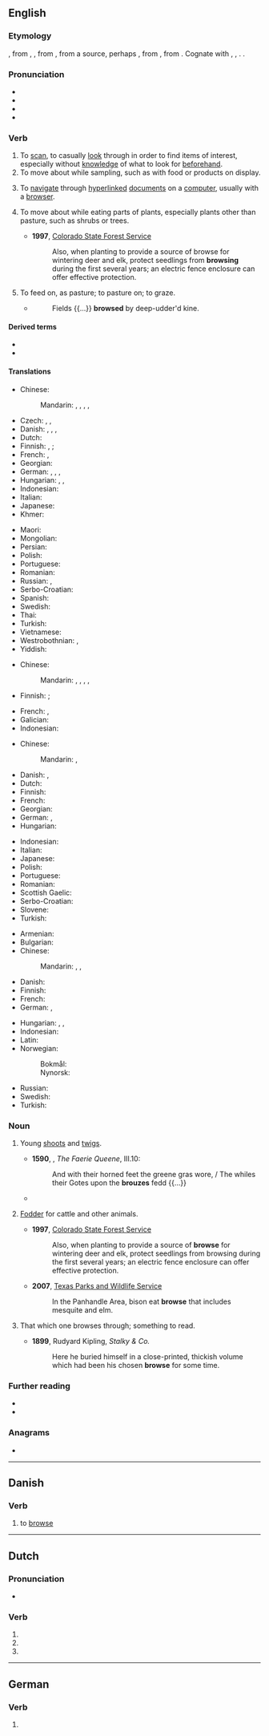 ==English==

===Etymology===
{{inh|en|enm|browsen}}, from {{der|en|fro|brouster}}, {{m|fro|broster||to nibble off buds, sprouts, and bark; browse}}, from {{m|fro|brost||a sprout, shoot, bud}}, from a {{der|en|gem}} source, perhaps {{der|en|frk|*brust||shoot, bud}}, from {{der|en|gem-pro|*brustiz||bud, shoot}}, from {{der|en|ine-pro|*bʰrews-||to swell, sprout}}. Cognate with {{cog|bar|Bross}}, {{m|bar|Brosst||a bud}}, {{cog|osx|brustian||to sprout}}. {{doublet|en|brut|breast|brush}}.

===Pronunciation===
* {{IPA|en|/bɹaʊz/}}
* {{audio|en|en-us-browse.ogg|Audio (US)}}
* {{homophones|en|brows}}
* {{rhymes|en|aʊz}}

===Verb===
{{en-verb}}

# To [[scan]], to casually [[look]] through in order to find items of interest, especially without [[knowledge]] of what to look for [[beforehand]].
# To move about while sampling, such as with food or products on display.
# {{lb|en|transitive|computing}} To [[navigate]] through [[hyperlinked]] [[document]]s on a [[computer]], usually with a [[browser]].
# {{lb|en|intransitive|of an animal}} To move about while eating parts of plants, especially plants other than pasture, such as shrubs or trees.
#* '''1997''', [https://web.archive.org/web/20100611165037/http://csfs.colostate.edu/pdfs/wildlife_values.pdf Colorado State Forest Service]
#*: Also, when planting to provide a source of browse for wintering deer and elk, protect seedlings from '''browsing''' during the first several years; an electric fence enclosure can offer effective protection.
# {{lb|en|archaic|transitive}} To feed on, as pasture; to pasture on; to graze.
#* {{RQ:Tennyson GD}}
#*: Fields {{...}} '''browsed''' by deep-udder'd kine.

====Derived terms====
* {{l|en|browser}}
* {{l|en|browsable}}

====Translations====
{{trans-top|scan, casually look through}}
* Chinese:
*: Mandarin: {{t|cmn|[[隨便]][[看]]}}, {{t|cmn|[[随便]][[看]]|tr=suíbiàn kàn}}, {{t+|cmn|閒逛}}, {{t+|cmn|闲逛|tr=xiánguàng}}, {{t|cmn|逛一逛|tr=guàngyīguàng}}
* Czech: {{t|cs|prohlížet si}}, {{t+|cs|skenovat|impf}}, {{t|cs|bloudit očima}}
* Danish: {{t+|da|skimme}} {{qualifier|very quickly}}, {{t|da|gennemse}} {{qualifier|thoroughly}}, {{t|da|bladre}} {{qualifier|books or documents}}, {{t|da|ose}} {{qualifier|in a shop}}
* Dutch: {{t+|nl|doorbladeren}}
* Finnish: {{t+|fi|katsella}}, {{t+|fi|tutkailla}}; {{t+|fi|selailla}} {{qualifier|of media}}
* French: {{t+|fr|feuilleter}}, {{t+|fr|parcourir}}
* Georgian: {{t|ka|დათვალიერება}}
* German: {{t+|de|blättern}}, {{t+|de|durchsuchen}}, {{t+|de|stöbern}}, {{t+|de|durchstöbern}}
* Hungarian: {{t|hu|átböngész}}, {{t+|hu|böngész}}, {{t+|hu|tallózik}}
* Indonesian: {{t+|id|lihat|alt=melihat-lihat}}
* Italian: {{t+|it|osservare}}
* Japanese: {{t-needed|ja}}
* Khmer: {{t-needed|km}}
{{trans-mid}}
* Maori: {{t|mi|pūtirotiro}}
* Mongolian: {{t-needed|mn}}
* Persian: {{t+|fa|مرور|tr=morur|sc=fa-Arab}}
* Polish: {{t+|pl|przeglądać|impf}}
* Portuguese: {{t+|pt|observar}}
* Romanian: {{t+|ro|răsfoi}}
* Russian: {{t+|ru|просма́тривать|impf}}, {{t+|ru|просмотре́ть|pf}}
* Serbo-Croatian: {{t|sh|прегледати|tr=pregledati|sc=Cyrl}}
* Spanish: {{t+|es|navegar}}
* Swedish: {{t+|sv|bläddra}}
* Thai: {{t-needed|th}}
* Turkish: {{t+|tr|gözden geçirmek}}
* Vietnamese: {{t-needed|vi}}
* Westrobothnian: {{t|gmq-bot|blaver}}, {{t|gmq-bot|blâda}}
* Yiddish: {{t|yi|אַדורכן|sc=Hebr}}
{{trans-bottom}}

{{trans-top|move about while sampling}}
* Chinese:
*: Mandarin: {{t|cmn|[[隨便]][[看]]}}, {{t|cmn|[[随便]][[看]]|tr=suíbiàn kàn}}, {{t+|cmn|閒逛}}, {{t+|cmn|闲逛|tr=xiánguàng}}, {{t|cmn|逛一逛|tr=guàngyīguàng}}
* Finnish: {{t+|fi|kierrellä}}; {{t+|fi|maistella}} {{qualifier|of food and drink}}
{{trans-mid}}
* French: {{t+|fr|parcourir}}, {{t+|fr|regarder}}
* Galician: {{t|gl|petiscar}}
* Indonesian: {{t+|id|ramban}}
{{trans-bottom}}

{{trans-top|navigate through hyperlinked documents}}
* Chinese:
*: Mandarin: {{t+|cmn|瀏覽}}, {{t+|cmn|浏览|tr=liúlǎn}}
* Danish: {{t|da|browse}}, {{t|da|gennemblade}}
* Dutch: {{t+|nl|surfen}}
* Finnish: {{t+|fi|selata}}
* French: {{t+|fr|naviguer}}
* Georgian: {{t|ka|დათვალიერება}}
* German: {{t+|de|browsen}}, {{t+|de|surfen}}
* Hungarian: {{t+|hu|böngészik}}
{{trans-mid}}
* Indonesian: {{t+|id|menjelajah}}
* Italian: {{t+|it|navigare}}
* Japanese: {{t+|ja|閲覧|alt=閲覧する|tr=えつらんする, etsuran suru|sc=Jpan}}
* Polish: {{t+|pl|przeglądać|impf}}
* Portuguese: {{t+|pt|navegar}}
* Romanian: {{t+|ro|naviga}}
* Scottish Gaelic: {{t|gd|brabhsaich}}
* Serbo-Croatian: {{t+|sh|pregledati|impf}}
* Slovene: {{t|sl|brskati|impf}}
* Turkish: {{t+|tr|göz atmak}}
{{trans-bottom}}

{{trans-top|move about while eating parts of plants}}
* Armenian: {{t+|hy|արածել}}
* Bulgarian: {{t+|bg|паса}}
* Chinese:
*: Mandarin: {{t|cmn|吃草|tr=chīcǎo}}, {{t|cmn|[[啃]][[綠葉]]}}, {{t|cmn|[[啃]][[绿叶]]|tr=kěn lǜyè}}
* Danish: {{t|da|græsse}}
* Finnish: {{t+|fi|laiduntaa}}
* French: {{t+|fr|brouter}}
* German: {{t+|de|grasen}}, {{t+|de|äsen}}
{{trans-mid}}
* Hungarian: {{t+|hu|legel}}, {{t|hu|legelész}}, {{t+|hu|legelészik}}
* Indonesian: {{t+|id|ramban}}
* Latin: {{t|la|tondeō}}
* Norwegian:
*: Bokmål: {{t|nb|beite}}
*: Nynorsk: {{t|nn|beite}}
* Russian: {{t+|ru|пастись|impf|sc=Cyrl}}
* Swedish: {{t+|sv|beta}}
* Turkish: {{t+|tr|otlamak}}
{{trans-bottom}}

===Noun===
{{en-noun|~}}

# {{lb|en|uncountable}} Young [[shoot]]s and [[twig]]s.
#* '''1590''', {{w|Edmund Spenser}}, ''The Faerie Queene'', III.10:
#*: And with their horned feet the greene gras wore, / The whiles their Gotes upon the '''brouzes''' fedd {{...}}
#* {{RQ:Dryden Metamorphoses|passage=Sheep, goats, and oxen, and the nobler steed, / On '''browz''', and corn, and flowery meadows feed.}}
# {{lb|en|uncountable}} [[fodder|Fodder]] for cattle and other animals.
#* '''1997''', [https://web.archive.org/web/20100611165037/http://csfs.colostate.edu/pdfs/wildlife_values.pdf Colorado State Forest Service]
#*: Also, when planting to provide a source of '''browse''' for wintering deer and elk, protect seedlings from browsing during the first several years; an electric fence enclosure can offer effective protection.
#* '''2007''', [http://www.tpwd.state.tx.us/learning/resources/activities/bison/bisonfood1.phtml Texas Parks and Wildlife Service]
#*: In the Panhandle Area, bison eat '''browse''' that includes mesquite and elm.
# {{lb|en|countable}} That which one browses through; something to read.
#* '''1899''', Rudyard Kipling, ''Stalky & Co.''
#*: Here he buried himself in a close-printed, thickish volume which had been his chosen '''browse''' for some time.

===Further reading===
* {{R:Webster 1913}}
* {{R:Century 1911}}

===Anagrams===
* {{anagrams|en|a=beorsw|Bowers|Bowser|bowers|bowres|bowser}}

----

==Danish==

===Verb===
{{head|da|verb|imperative|brows|present|browser|past|browsede|past participle|browset}}

# {{lb|da|computing}} to [[browse]]

----

==Dutch==

===Pronunciation===
* {{audio|nl|Nl-browse.ogg|Audio}}

===Verb===
{{head|nl|verb form}}

# {{nl-verb form of|p=1|n=sg|t=pres|m=ind|browsen}}
# {{nl-verb form of|n=sg|t=pres|m=subj|browsen}}
# {{nl-verb form of|m=imp|browsen}}

----

==German==

===Verb===
{{head|de|verb form}}

# {{verb form of|de|browsen||1|s|pres|;|1//3|s|sub|I|;|s|imp}}